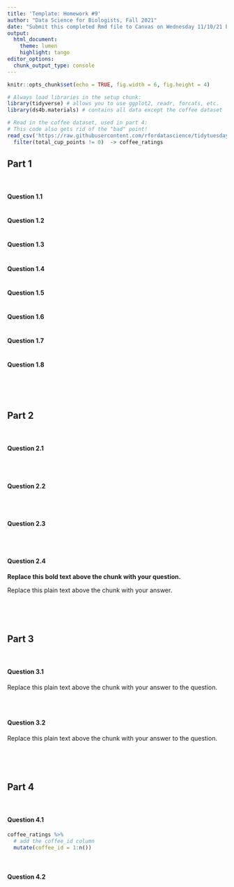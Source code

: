 ```yaml
---
title: 'Template: Homework #9'
author: "Data Science for Biologists, Fall 2021"
date: "Submit this completed Rmd file to Canvas on Wednesday 11/10/21 by 11:59 PM"
output: 
  html_document:
    theme: lumen
    highlight: tango
editor_options: 
  chunk_output_type: console
---
```


```r
knitr::opts_chunk$set(echo = TRUE, fig.width = 6, fig.height = 4)

# Always load libraries in the setup chunk:
library(tidyverse) # allows you to use ggplot2, readr, forcats, etc. 
library(ds4b.materials) # contains all data except the coffee dataset

# Read in the coffee dataset, used in part 4:
# This code also gets rid of the "bad" point!
read_csv('https://raw.githubusercontent.com/rfordatascience/tidytuesday/master/data/2020/2020-07-07/coffee_ratings.csv')  %>%
  filter(total_cup_points != 0)  -> coffee_ratings

```



## Part 1

<br>

#### Question 1.1

```r


```


#### Question 1.2

```r


```



#### Question 1.3

```r


```



#### Question 1.4

```r


```



#### Question 1.5

```r


```



#### Question 1.6

```r


```



#### Question 1.7

```r


```



#### Question 1.8

```r


```

<br><br>

## Part 2
<br>

#### Question 2.1

```r


```

<br> 

#### Question 2.2

```r


```

<br> 

#### Question 2.3

```r


```

<br>

#### Question 2.4

**Replace this bold text above the chunk with your question.**

Replace this plain text above the chunk with your answer.


```r


```


<br><br>

## Part 3
<br>

#### Question 3.1

Replace this plain text above the chunk with your answer to the question.

```r


```

<br> 

#### Question 3.2

Replace this plain text above the chunk with your answer to the question.

```r


```





<br><br>


## Part 4
<br>

#### Question 4.1

```r
coffee_ratings %>%
  # add the coffee_id column
  mutate(coffee_id = 1:n())

```

<br> 

#### Question 4.2

```r


```